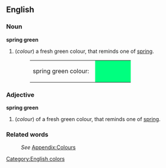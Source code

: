 {{Wikipedia}}
==English==

===Noun===
'''spring green'''
#(''colour'') a fresh green colour, that reminds one of [[spring]].
#:<table><tr><td>spring green colour: &nbsp;</td><td bgcolor="#00FF7F" width="80">&nbsp; </td></tr></table>

===Adjective===
'''spring green'''
#(''colour'') of a fresh green colour, that reminds one of [[spring]].

===Related words===
:''See'' [[Wiktionary_Appendix:Colours|Appendix:Colours]]

[[Category:English colors]]